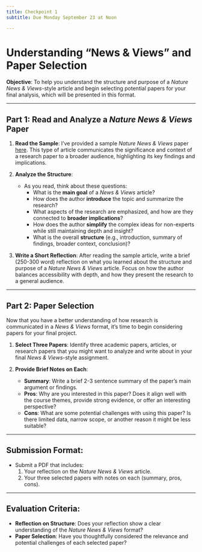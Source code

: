 ```yaml
---
title: Checkpoint 1
subtitle: Due Monday September 23 at Noon

---
```


# Understanding "News & Views" and Paper Selection

**Objective**: To help you understand the structure and purpose of a *Nature News & Views*-style article and begin selecting potential papers for your final analysis, which will be presented in this format.

---

## Part 1: Read and Analyze a *Nature News & Views* Paper

1. **Read the Sample**: I’ve provided a sample *Nature News & Views* paper [here](https://www.nature.com/articles/d41586-024-02525-z). This type of article communicates the significance and context of a research paper to a broader audience, highlighting its key findings and implications.

2. **Analyze the Structure**:
   - As you read, think about these questions:
     - What is the **main goal** of a *News & Views* article?
     - How does the author **introduce** the topic and summarize the research?
     - What aspects of the research are emphasized, and how are they connected to **broader implications**?
     - How does the author **simplify** the complex ideas for non-experts while still maintaining depth and insight?
     - What is the overall **structure** (e.g., introduction, summary of findings, broader context, conclusion)?

3. **Write a Short Reflection**: After reading the sample article, write a brief (250-300 word) reflection on what you learned about the structure and purpose of a *Nature News & Views* article. Focus on how the author balances accessibility with depth, and how they present the research to a general audience.

---

## Part 2: Paper Selection

Now that you have a better understanding of how research is communicated in a *News & Views* format, it’s time to begin considering papers for your final project.

1. **Select Three Papers**: Identify three academic papers, articles, or research papers that you might want to analyze and write about in your final *News & Views*-style assignment.

2. **Provide Brief Notes on Each**:
   - **Summary**: Write a brief 2-3 sentence summary of the paper’s main argument or findings.
   - **Pros**: Why are you interested in this paper? Does it align well with the course themes, provide strong evidence, or offer an interesting perspective?
   - **Cons**: What are some potential challenges with using this paper? Is there limited data, narrow scope, or another reason it might be less suitable?

---

## **Submission Format**:
- Submit a PDF that includes:
   1. Your reflection on the *Nature News & Views* article.
   2. Your three selected papers with notes on each (summary, pros, cons).

---

## Evaluation Criteria:
- **Reflection on Structure**: Does your reflection show a clear understanding of the *Nature News & Views* format?
- **Paper Selection**: Have you thoughtfully considered the relevance and potential challenges of each selected paper?

